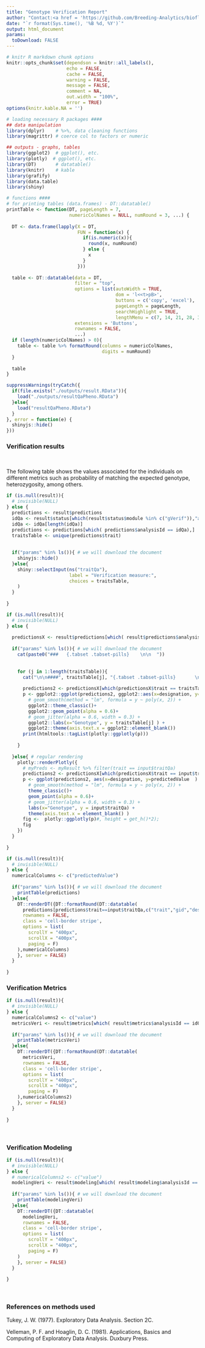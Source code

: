 ```yaml
---
title: "Genotype Verification Report"
author: "Contact:<a href = 'https://github.com/Breeding-Analytics/bioflow' target = '_blank'>Breeding Analytics Team, OneCGIAR</a> breedinganalytics@cgiar.org"
date: "`r format(Sys.time(), '%B %d, %Y')`"  
output: html_document
params:
  toDownload: FALSE
---
```


```r

# knitr R markdown chunk options
knitr::opts_chunk$set(dependson = knitr::all_labels(),
                      echo = FALSE,
                      cache = FALSE,
                      warning = FALSE,
                      message = FALSE,
                      comment = NA,
                      out.width = "100%",
                      error = TRUE)
options(knitr.kable.NA = '')

# loading necessary R packages ####
## data manipulation
library(dplyr)    # %>%, data cleaning functions
library(magrittr) # coerce col to factors or numeric

## outputs - graphs, tables
library(ggplot2)  # ggplot(), etc.
library(plotly)  # ggplot(), etc.
library(DT)       # datatable()
library(knitr)    # kable
library(grafify)
library(data.table)
library(shiny)
```

```r

# functions ####
# for printing tables (data.frames) - DT::datatable()
printTable <- function(DT, pageLength = 7, 
                       numericColNames = NULL, numRound = 3, ...) {
  
  DT <- data.frame(lapply(X = DT, 
                          FUN = function(x) {
                            if(is.numeric(x)){
                              round(x, numRound)
                            } else {
                              x
                            }
                          }))
  
  table <- DT::datatable(data = DT, 
                         filter = "top", 
                         options = list(autoWidth = TRUE, 
                                        dom = 'l<<t>pB>', 
                                        buttons = c('copy', 'excel'),
                                        pageLength = pageLength,
                                        searchHighlight = TRUE,
                                        lengthMenu = c(7, 14, 21, 28, 35)),
                         extensions = 'Buttons',
                         rownames = FALSE,
                         ...)
  if (length(numericColNames) > 0){
    table <- table %>% formatRound(columns = numericColNames,
                                   digits = numRound)
  }
  
  table
}
```

```r

suppressWarnings(tryCatch({
  if(file.exists("./outputs/result.RData")){
    load("./outputs/resultQaPheno.RData")
  }else{
    load("resultQaPheno.RData")
  }
}, error = function(e) {
  shinyjs::hide()
}))

```


### Verification results
<p>&nbsp;</p>

The following table shows the values associated for the individuals on different metrics such as probability of matching the expected genotype, heterozygosity, among others.

```r

if (is.null(result)){
  # invisible(NULL)
} else {
  predictions <- result$predictions
  idQa <- result$status[which(result$status$module %in% c("gVerif")),"analysisId"];
  idQa <- idQa[length(idQa)]
  predictions <- predictions[which( predictions$analysisId == idQa),]
  traitsTable <- unique(predictions$trait)
  
  
  if("params" %in% ls()){ # we will download the document
    shinyjs::hide()
  }else{
    shiny::selectInput(ns("traitQa"), 
                       label = "Verification measure:", 
                       choices = traitsTable, 
    )
  }
  
}

```

```r
if (is.null(result)){
  # invisible(NULL)
} else {
  
  predictionsX <- result$predictions[which( result$predictions$analysisId == idQa),]
  
  if("params" %in% ls()){ # we will download the document
    cat(paste0("###   {.tabset .tabset-pills}    \n\n  "))
    
    
    for (j in 1:length(traitsTable)){
      cat("\n\n####", traitsTable[j], "{.tabset .tabset-pills}       \n\n")
      
      predictions2 <- predictionsX[which(predictionsX$trait == traitsTable[j]),]
      p <- ggplot2::ggplot(predictions2, ggplot2::aes(x=designation, y=predictedValue  ) ) +
        # geom_smooth(method = "lm", formula = y ~ poly(x, 2)) + 
        ggplot2::theme_classic()+
        ggplot2::geom_point(alpha = 0.6)+
        # geom_jitter(alpha = 0.6, width = 0.3) +
        ggplot2::labs(x="Genotype", y = traitsTable[j] ) +
        ggplot2::theme(axis.text.x = ggplot2::element_blank()) 
      print(htmltools::tagList(plotly::ggplotly(p)))
      
    }
    
  }else{ # regular rendering
    plotly::renderPlotly({
      # myPreds <- myResult %>% filter(trait == input$traitQa)
      predictions2 <- predictionsX[which(predictionsX$trait == input$traitQa),]
      p <- ggplot(predictions2, aes(x=designation, y=predictedValue  ) ) +
        # geom_smooth(method = "lm", formula = y ~ poly(x, 2)) + 
        theme_classic()+
        geom_point(alpha = 0.6)+
        # geom_jitter(alpha = 0.6, width = 0.3) +
        labs(x="Genotype", y = input$traitQa) +
        theme(axis.text.x = element_blank() ) 
      fig <-  plotly::ggplotly(p)#, height = get_h()*2);
      fig
    })
  }
  
}

```


```r
if (is.null(result)){
  # invisible(NULL)
} else {
  numericalColumns <- c("predictedValue") 
  
  if("params" %in% ls()){ # we will download the document
    printTable(predictions)
  }else{
    DT::renderDT({DT::formatRound(DT::datatable(
      predictions[predictions$trait==input$traitQa,c("trait","gid","designation","mother","father","predictedValue")],
      rownames = FALSE,
      class = 'cell-border stripe',
      options = list(
        scrollY = "400px",
        scrollX = "400px",
        paging = F)
    ),numericalColumns)
    }, server = FALSE)
  }
  
}

```



### Verification Metrics

```r
if (is.null(result)){
  # invisible(NULL)
} else {
  numericalColumns2 <- c("value") 
  metricsVeri <- result$metrics[which( result$metrics$analysisId == idQa),]
  
  if("params" %in% ls()){ # we will download the document
    printTable(metricsVeri)
  }else{
    DT::renderDT({DT::formatRound(DT::datatable(
      metricsVeri,
      rownames = FALSE,
      class = 'cell-border stripe',
      options = list(
        scrollY = "400px",
        scrollX = "400px",
        paging = F)
    ),numericalColumns2)
    }, server = FALSE)
  }
  
}

```

<p>&nbsp;</p>

### Verification Modeling

```r
if (is.null(result)){
  # invisible(NULL)
} else {
  # numericalColumns2 <- c("value") 
  modelingVeri <- result$modeling[which( result$modeling$analysisId == idQa),]
  
  if("params" %in% ls()){ # we will download the document
    printTable(modelingVeri)
  }else{
    DT::renderDT({DT::datatable(
      modelingVeri,
      rownames = FALSE,
      class = 'cell-border stripe',
      options = list(
        scrollY = "400px",
        scrollX = "400px",
        paging = F)
    )
    }, server = FALSE)
  }
  
}

```

<p>&nbsp;</p>

### References on methods used

Tukey, J. W. (1977). Exploratory Data Analysis. Section 2C.

Velleman, P. F. and Hoaglin, D. C. (1981). Applications, Basics and Computing of Exploratory Data Analysis. Duxbury Press.


<p>&nbsp;</p>




